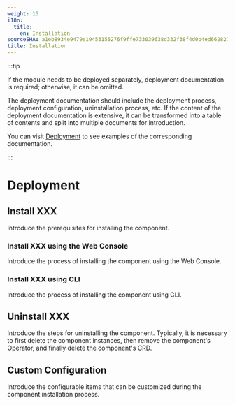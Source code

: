 ```yaml
---
weight: 15
i18n:
  title:
    en: Installation
sourceSHA: a1eb8934e9479e19453155276f9ffe733039638d332f38f4d0b4ed662827991d
title: Installation
---
```


:::tip

If the module needs to be deployed separately, deployment documentation is required; otherwise, it can be omitted.

The deployment documentation should include the deployment process, deployment configuration, uninstallation process, etc. If the content of the deployment documentation is extensive, it can be transformed into a table of contents and split into multiple documents for introduction.

You can visit [Deployment](https://product-doc-guide.alauda.cn/template/installation/example.html) to see examples of the corresponding documentation.

:::

# Deployment

## Install XXX

Introduce the prerequisites for installing the component.

### Install XXX using the Web Console

Introduce the process of installing the component using the Web Console.

### Install XXX using CLI

Introduce the process of installing the component using CLI.

## Uninstall XXX

Introduce the steps for uninstalling the component. Typically, it is necessary to first delete the component instances, then remove the component's Operator, and finally delete the component's CRD.

## Custom Configuration

Introduce the configurable items that can be customized during the component installation process.
